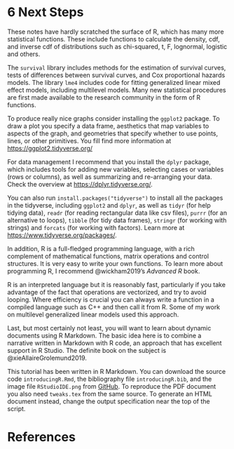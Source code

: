 
# 6 Next Steps

These notes have hardly scratched the surface of R, which has many more 
statistical functions. These include functions to calculate the density, cdf, 
and inverse cdf of distributions such as chi-squared, t, F, lognormal, logistic 
and others. 

The `survival` library includes methods for the estimation of survival curves, 
tests of differences between survival curves, and Cox proportional hazards 
models. The library `lme4` includes code for fitting generalized linear mixed 
effect models, including multilevel models. Many new statistical procedures are 
first made available to the research community in the form of R functions.

To produce really nice graphs consider installing the `ggplot2` package. To 
draw a plot you specify a data frame, aesthetics that map variables to aspects 
of the graph, and geometries that specify whether to use points, lines, or 
other primitives. You fill find more information at 
<https://ggplot2.tidyverse.org/>

For data management I recommend that you install the `dplyr` package, which 
includes tools for adding new variables, selecting cases or variables (rows or 
columns), as well as summarizing and re-arranging your data. Check the overview 
at <https://dplyr.tidyverse.org/>.

You can also run `install.packages("tidyverse")` to install all the packages in 
the tidyverse, including `ggplot2` and `dplyr`, as well as 
`tidyr` (for help tidying data), 
`readr` (for reading rectangular data like csv files), 
`purrr` (for an alternative to loops), 
`tibble` (for tidy data frames),
`stringr` (for working with strings) and 
`forcats` (for working with factors). 
Learn more at <https://www.tidyverse.org/packages/>.

In addition, R is a full-fledged programming language, with a rich complement 
of mathematical functions, matrix operations and control structures. It is very 
easy to write your own functions. To learn more about programming R, I 
recommend @wickham2019's *Advanced R* book. 

R is an interpreted language but it is reasonably fast, particularly if you 
take advantage of the fact that operations are vectorized, and try to avoid 
looping. Where efficiency is crucial you can always write a function in a 
compiled language such as C++ and then call it from R. Some of my 
work on multilevel generalized linear models used this approach.

Last, but most certainly not least, you will want to learn about dynamic 
documents using R Markdown. The basic idea here is to combine a narrative 
written in Markdown with R code, an approach that has excellent support in R 
Studio. The definite book on the subject is @xieAllaireGrolemund2019. 

This tutorial has been written in R Markdown. You can download the 
source code `introducingR.Rmd`, the bibliography file `introducingR.bib`,
and the image file `RStudioIDE.png` from
[GitHub](https://raw.githubusercontent.com/grodri/websrc/tree/main/R). 
To reproduce the PDF document you also need `tweaks.tex` from the same source.
To generate an HTML document instead, change the output specification near
the top of the script.
 

# References



